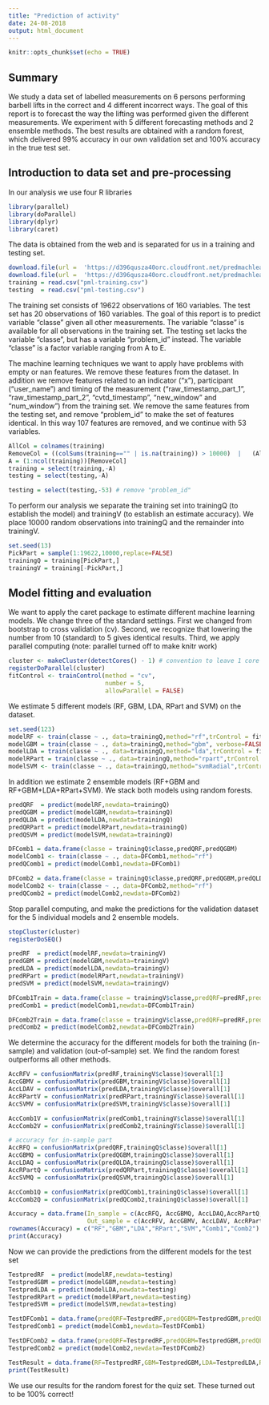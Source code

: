 ---
title: "Prediction of activity"
date: 24-08-2018
output: html_document
---

```{r setup, include=FALSE}
knitr::opts_chunk$set(echo = TRUE)
```

## Summary
We study a data set of labelled measurements on 6 persons performing barbell lifts in the correct and 4 different incorrect ways.
The goal of this report is to forecast the way the lifting was performed given the different measurements. 
We experiment with 5 different forecasting methods and 2 ensemble methods. The best results are obtained with a random forest, which delivered
99\% accuracy in our own validation set and 100\% accuracy in the true test set.


## Introduction to data set and pre-processing
In our analysis we use four R libraries

```{r, warning=FALSE, message=FALSE}
library(parallel)
library(doParallel)
library(dplyr)
library(caret)
```

The data is obtained from the web and is separated for us in a training and testing set. 
```{r, warning=FALSE, message=FALSE}
download.file(url =  'https://d396qusza40orc.cloudfront.net/predmachlearn/pml-training.csv',destfile = 'pml-training.csv')
download.file(url =  'https://d396qusza40orc.cloudfront.net/predmachlearn/pml-testing.csv',destfile = 'pml-testing.csv')
training = read.csv("pml-training.csv")
testing  = read.csv("pml-testing.csv")
```

The training set consists of 19622 observations of 160 variables. The test set has 20 observations of 160 variables. 
The goal of this report is to predict variable "classe" given all other measurements. The variable "classe" is available for all observations in the training set. The testing set lacks the variable "classe", but has a variable "problem_id" instead. The variable "classe" is a factor variable ranging from A to E.


The machine learning techniques we want to apply have problems with empty or nan features. We remove these features from the dataset. In addition we remove features related to an indicator ("x"), participant ("user_name") and timing of the measurement ("raw_timestamp_part_1", "raw_timestamp_part_2", "cvtd_timestamp", "new_window" and "num_window") from the training set. We remove the same features from the testing set, and remove "problem_id" to make the set of features identical. In this way 107 features are removed, and we continue with 53 variables.

```{r}
AllCol = colnames(training)
RemoveCol = ((colSums(training=="" | is.na(training)) > 10000)  |   (AllCol %in% c('X', 'user_name','raw_timestamp_part_1','raw_timestamp_part_2','cvtd_timestamp','new_window', 'num_window')))
A = (1:ncol(training))[RemoveCol]
training = select(training,-A)
testing = select(testing,-A)

testing = select(testing,-53) # remove "problem_id"
```

To perform our analysis we separate the training set into trainingQ (to establish the model) and trainingV (to establish an estimate accuracy).
We place 10000 random observations into trainingQ and the remainder into trainingV.
```{r}
set.seed(13)
PickPart = sample(1:19622,10000,replace=FALSE)
trainingQ = training[PickPart,]
trainingV = training[-PickPart,]
```


## Model fitting and evaluation
We want to apply the caret package to estimate different machine learning models. We change three of the standard settings. First we changed from bootstrap to cross validation (cv). Second, we recognize that lowering the number from 10 (standard) to 5 gives identical results. Third, we apply parallel computing (note: parallel turned off to make knitr work) 

```{r}
cluster <- makeCluster(detectCores() - 1) # convention to leave 1 core for OS
registerDoParallel(cluster)
fitControl <- trainControl(method = "cv",
                           number = 5,
                           allowParallel = FALSE)
```

We estimate 5 different models (RF, GBM, LDA, RPart and SVM) on the dataset. 

```{r}
set.seed(123)
modelRF <- train(classe ~ ., data=trainingQ,method="rf",trControl = fitControl)
modelGBM = train(classe ~ ., data=trainingQ,method="gbm", verbose=FALSE,trControl = fitControl)
modelLDA = train(classe ~ ., data=trainingQ,method="lda",trControl = fitControl)
modelRPart = train(classe ~ ., data=trainingQ,method="rpart",trControl = fitControl)
modelSVM <- train(classe ~ ., data=trainingQ,method="svmRadial",trControl = fitControl)
```

In addition we estimate 2 ensemble models (RF+GBM and RF+GBM+LDA+RPart+SVM). We stack both models using random forests.
```{r}
predQRF  = predict(modelRF,newdata=trainingQ)
predQGBM = predict(modelGBM,newdata=trainingQ)
predQLDA = predict(modelLDA,newdata=trainingQ)
predQRPart = predict(modelRPart,newdata=trainingQ)
predQSVM = predict(modelSVM,newdata=trainingQ)

DFComb1 = data.frame(classe = trainingQ$classe,predQRF,predQGBM)
modelComb1 <- train(classe ~ ., data=DFComb1,method="rf")
predQComb1 = predict(modelComb1,newdata=DFComb1)

DFComb2 = data.frame(classe = trainingQ$classe,predQRF,predQGBM,predQLDA,predQRPart,predQSVM)
modelComb2 <- train(classe ~ ., data=DFComb2,method="rf")
predQComb2 = predict(modelComb2,newdata=DFComb2)
```

Stop parallel computing, and make the predictions for the validation dataset for the 5 individual models and 2 ensemble models.
```{r}
stopCluster(cluster)
registerDoSEQ()

predRF  = predict(modelRF,newdata=trainingV)
predGBM = predict(modelGBM,newdata=trainingV)
predLDA = predict(modelLDA,newdata=trainingV)
predRPart = predict(modelRPart,newdata=trainingV)
predSVM = predict(modelSVM,newdata=trainingV)

DFComb1Train = data.frame(classe = trainingV$classe,predQRF=predRF,predQGBM=predGBM)
predComb1 = predict(modelComb1,newdata=DFComb1Train)

DFComb2Train = data.frame(classe = trainingV$classe,predQRF=predRF,predQGBM=predGBM,predQLDA=predLDA,predQRPart=predRPart,predQSVM=predSVM)
predComb2 = predict(modelComb2,newdata=DFComb2Train)
```

We determine the accuracy for the different models for both the training (in-sample) and validation (out-of-sample) set. We find the random forest outperforms all other methods.
```{r}
AccRFV = confusionMatrix(predRF,trainingV$classe)$overall[1]
AccGBMV = confusionMatrix(predGBM,trainingV$classe)$overall[1]
AccLDAV = confusionMatrix(predLDA,trainingV$classe)$overall[1]
AccRPartV = confusionMatrix(predRPart,trainingV$classe)$overall[1]
AccSVMV = confusionMatrix(predSVM,trainingV$classe)$overall[1]

AccComb1V = confusionMatrix(predComb1,trainingV$classe)$overall[1]
AccComb2V = confusionMatrix(predComb2,trainingV$classe)$overall[1]

# accuracy for in-sample part
AccRFQ = confusionMatrix(predQRF,trainingQ$classe)$overall[1]
AccGBMQ = confusionMatrix(predQGBM,trainingQ$classe)$overall[1]
AccLDAQ = confusionMatrix(predQLDA,trainingQ$classe)$overall[1]
AccRPartQ = confusionMatrix(predQRPart,trainingQ$classe)$overall[1]
AccSVMQ = confusionMatrix(predQSVM,trainingQ$classe)$overall[1]

AccComb1Q = confusionMatrix(predQComb1,trainingQ$classe)$overall[1]
AccComb2Q = confusionMatrix(predQComb2,trainingQ$classe)$overall[1]

Accuracy = data.frame(In_sample = c(AccRFQ, AccGBMQ, AccLDAQ,AccRPartQ,AccSVMQ, AccComb1Q,AccComb2Q), 
                      Out_sample = c(AccRFV, AccGBMV, AccLDAV, AccRPartV,AccSVMV, AccComb1V,AccComb2V))
rownames(Accuracy) = c("RF","GBM","LDA","RPart","SVM","Comb1","Comb2")
print(Accuracy)
```


Now we can provide the predictions from the different models for the test set
```{r}
TestpredRF  = predict(modelRF,newdata=testing)
TestpredGBM = predict(modelGBM,newdata=testing)
TestpredLDA = predict(modelLDA,newdata=testing)
TestpredRPart = predict(modelRPart,newdata=testing)
TestpredSVM = predict(modelSVM,newdata=testing)

TestDFComb1 = data.frame(predQRF=TestpredRF,predQGBM=TestpredGBM,predQLDA=TestpredLDA)
TestpredComb1 = predict(modelComb1,newdata=TestDFComb1)

TestDFComb2 = data.frame(predQRF=TestpredRF,predQGBM=TestpredGBM,predQLDA=TestpredLDA,predQRPart=TestpredRPart,predQSVM=TestpredSVM)
TestpredComb2 = predict(modelComb2,newdata=TestDFComb2)

TestResult = data.frame(RF=TestpredRF,GBM=TestpredGBM,LDA=TestpredLDA,RPart=TestpredRPart,SVM=TestpredSVM,Comb1=TestpredComb1,Comb2=TestpredComb2)
print(TestResult)
```

We use our results for the random forest for the quiz set. These turned out to be 100\% correct!
